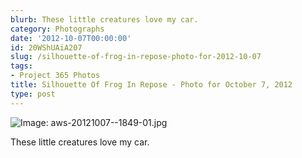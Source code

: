 ```yaml
---
blurb: These little creatures love my car.
category: Photographs
date: '2012-10-07T00:00:00'
id: 20WShUAiA207
slug: /silhouette-of-frog-in-repose-photo-for-2012-10-07
tags:
- Project 365 Photos
title: Silhouette Of Frog In Repose - Photo for October 7, 2012
type: post
---
```


![Image: aws-20121007--1849-01.jpg](/aws-20121007--1849-01.jpg)

These little creatures love my car.
